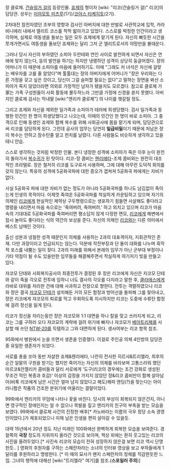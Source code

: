 장 클로체. [[건슬링거 걸]]의 등장인물. [[죠제포 클로체|죠제]]의 형이자 [wiki: "리코(건슬링거 걸)" 리코]의 담당관. 성우는 [[미야모토 미츠루]](1기)/[[코야스 타케히토]](2기).

2차대전 참전자였던 조부의 영향과 검사인 아버지에 대한 반발로 사관학교에 입학, 카라비니에리 내에서 엘리트 코스를 착착 밟아가고 있었다. 스스로를 박정한 인간이라고 생각하며, 실제로 여동생을 돌보는 일은 모두 죠제에게 맡기게 된다. 자신의 빠듯한 시간을 쪼개가면서도 여동생을 돌보던 죠제와는 달리 그저 군 엘리트로서의 야망만을 불태운다. 

그러나 당시 자신의 부하였던 소피아 두란테와 연인 사이로 발전하게 되면서 자신은 연애에 맞지 않는다, 등의 발언을 하기는 하지만 냉랭하던 성격이 상당히 둥글어졌다. 쟝의 어머니가 이 때문에 소피아를 마음에 들어하기도. 이때  "그래도 저 녀석은 자신에 걸맞는 배우자를 고를 줄 알았다"며 툴툴대는 쟝의 아버지에게 어머니가 "쟝은 우리와는 다른 가정을 갖고 싶은 것이고, 당신이 그걸 슬퍼할 필요는 없다"고 말하는 장면을 봐선 소피아가 죽지 않았더라면 의외로 가정적인 남자가 됐을지도 모르겠다. 
참고로 클로체 가家는 가족 구성원들이 사회 활동에 몰두하느라 그만큼 가정에 신경을 쏟지 못했다. 아버지인 클로체 검사는 막내딸 [wiki:"엔리카 클로체"] 의 나이를 헷갈릴 정도.

그리고 죠제와 자신을 제외한 일가족과 소피아가 테러에 희생당했다. 검사 일가족과 동행한 민간인 한 명이 희생당했다고 나오는데, 이때의 민간인 한 명이 바로 소피아. 그 충격으로 인해 동생인 죠제와 함께 복수를 위해 사회공사에 몸을 맡기게 되며, 담당관으로써 리코를 담당하게 된다. 그런데 공사의 업무는 당연히 '''일급비밀'''이기 때문에 처남은 쟝이 복수는 안하고 잠수탄줄 알고 펀치를 날렸다. 다른 사람들도 비슷하게 생각하고 있을테니 안습.

스스로 생각하는 것처럼 박정한 인물. 본디 냉정한 성격에 소피아가 죽은 이후 눈이 완전히 돌아가서 [[복수귀]]가 된 탓이다. 리코-장 콤비는 [[헨리에타]]-조제 콤비와는 완전히 대조적인 프라텔로. 장은 철저히 리코를 도구로서 사용하며, 그에 대해 아무런 도덕적 회의를 갖지 않는다. 특유의 성격에 5공화국파에 대한 증오가 겹쳐져 5공화국 파에게는 자비가 없다. 

사실 5공화국 파에 대한 자비가 없는 정도가 아니라 5공화국파를 하나도 남김없이 죽이는게 인생의 목적이다. 이제껏 죽여온 5공화국파를 착실하게 카운팅하고 있으며 자기의 의체인 [[리코]]에게 현실적인 제약상 구두명령으로는 생포하기 힘들면 사살해도 좋다라고 명령을 내리면서 마음 속으로는 '죽여버려, 죽여버려.' 하고 외치고 있으며 리코가 마음 속의 기대대로 5공화국파를 죽여버리면 평소답지 않게 다정한 면모, [[리코]]에게 해변에서 잠시 놀아도 좋다라는 식의 약간의 보상을 준다. 자신의 의체인 [[리코]]와는 다른 의미에서 베스트 남매인 것이다.

출신 성분과 냉철한 성격 때문인지 의체를 사용하는 2과의 대표격이자, 지휘관적인 존재. 다만 과장이라고 언급되지는 않는다. 덕분에 작전부장과 단 둘이 대화를 나누며 흑막적 포스를 내뿜는 일이 잦다. 2과의 미래를 위해서 본래의 임무가 아닌 군부대 부정이나 기타 약점이 될 수도 있을만한 임무들을 해결해주면서 착실하게 여기저기 빚을 만들고 있다.

쟈코모 단테와 사회복지공사의 최종전투가 결정된 후 장은 리코에게 자신은 자코모 단테와 같이 죽을 각오로 전투에 임하니 너도 결사의 각오를 다지라고 말한 후, [[클라에스]]에게 라바로 대위를 처리한 건에 대해 사과하고 전장으로 향한다. 
전투는 격렬하였으나 리코와 쟝은 결국 [[쟈코모 단테]]가 설치해둔 거의 모든 함정과 방어선을 돌파해 그를 찾아내고, 쟝은 리코에게 쟈코모의 퇴로를 막고 우회하도록 지시하지만 리코는 도중에 수류탄 함정에 걸려 정신을 잃게 된다.

리코가 정신을 차리는동안 쟝은 쟈코모와 1:1 대면을 하나 칼을 맞고 쓰러지게 되고, 리코는 그를 구하러 오다 쟈코모의 계략에 걸려 위기에 빠지나 쟈코모가 [[베아트리체]]를 사살할 때 쓰던 [[NTW-20]]를 득템하고 그와 대면하게 된다. 생사여부는 리코 항목 참조.

95화에서 병원에서 눈을 뜨면서 생존을 인증했다. 이걸로 주인공 의체 4인방의 담당관중 유일한 생존자가 되었다.

서로를 총을 쏘아 동반 자살한 죠제&헨리에타, 나란히 전사한 히르샤&트리엘라, 최후의 순간 일말의 구원을 받기는 했지만 죽어가는 자신의 의체를 바라보며 고통스러워 했던 마르코&안젤리카 콤비들과 달리 서로에게 '도구(리코의 경우에는 조건 강화로 생성된 무조건 적인 복종과 호감)' 이상의 감정을 가지지 않았던 쟝&리코 콤비만이 함께 살아남아(비록 리코에게 남은 시간은 얼마 남지 않았다고 해도)해피 엔딩(?)을 맞는다는 아이러니함은 작품의 건조한 분위기에 어울리는 결말이었다. 

99화에서 엔리카의 무덤에 나타나 꽃을 바친다. 당시의 부상이 회복되지 않은건지, 아니면 영구적인 장애인지는 알 수 없으나 목발을 짚고 엔리카의 친구의 부축을 받는 모습을 보였다. 99화에서 클로체 사건의 진정한 배후[* 카노바라는 이름의 극우 정당 소속 경영인이었다.]가 체포되었으니 이제 남은 인생을 편히 살아갈 수 있을듯. 

대략 15년에서 20년 정도 지난 미래인 100화에선 완벽하게 회복한 모습을 보여준다.  경찰쪽의 '''국장''' 정도의 지위까지 올라간 것으로 보이며, 책상 위에는 환히 웃고있는 리코의 사진을 올려두었다.[* 사진속 리코의 모습이 전혀 성장하지 않은걸 보면 리코 역시 단명한듯.. ] 영화의 후원자를 구하는 스페란차라는 소녀의 인터뷰 영상을 보고 부하들에게 1달러를 후원하라고 명령한다. [* 이 때의 묘사가 왠지 스페란차의 정체를 직감한듯한 느낌. 그녀의 행적에 대해선 [wiki:"트리엘라" 여기]를 참조.('''스포일러 주의''')]
